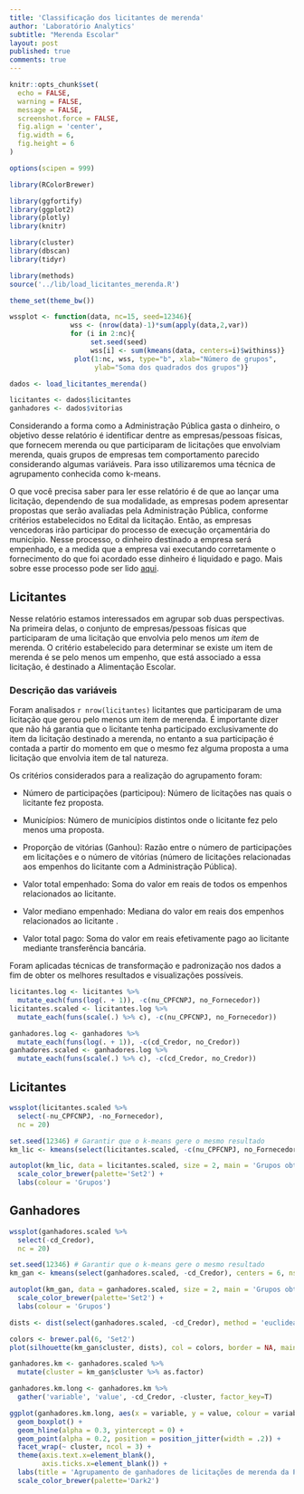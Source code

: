 ```yaml
---
title: 'Classificação dos licitantes de merenda'
author: 'Laboratório Analytics'
subtitle: "Merenda Escolar"
layout: post
published: true
comments: true
---
```


```r
knitr::opts_chunk$set(
  echo = FALSE,
  warning = FALSE,
  message = FALSE,
  screenshot.force = FALSE,
  fig.align = 'center',
  fig.width = 6,
  fig.height = 6
)

options(scipen = 999)
```

```r
library(RColorBrewer)

library(ggfortify)
library(ggplot2)
library(plotly)
library(knitr)

library(cluster)
library(dbscan)
library(tidyr)

library(methods)
source('../lib/load_licitantes_merenda.R')

theme_set(theme_bw())
```

```r
wssplot <- function(data, nc=15, seed=12346){
               wss <- (nrow(data)-1)*sum(apply(data,2,var))
               for (i in 2:nc){
                    set.seed(seed)
                    wss[i] <- sum(kmeans(data, centers=i)$withinss)}
                plot(1:nc, wss, type="b", xlab="Número de grupos",
                     ylab="Soma dos quadrados dos grupos")}
```

```r
dados <- load_licitantes_merenda()

licitantes <- dados$licitantes
ganhadores <- dados$vitorias
```

Considerando a forma como a Administração Pública gasta o dinheiro, o objetivo desse relatório é identificar dentre as empresas/pessoas físicas, que fornecem merenda ou que participaram de licitações que envolviam merenda, quais grupos de empresas tem comportamento parecido considerando algumas variáveis. Para isso utilizaremos uma técnica de agrupamento conhecida como k-means. 

O que você precisa saber para ler esse relatório é de que ao lançar uma licitação, dependendo de sua modalidade, as empresas podem apresentar propostas que serão avaliadas pela Administração Pública, conforme critérios estabelecidos no Edital da licitação. Então, as empresas vencedoras irão participar do processo de execução orçamentária do município. Nesse processo, o dinheiro destinado a empresa será empenhado, e a medida que a empresa vai executando corretamente o fornecimento do que foi acordado esse dinheiro é liquidado e pago. Mais sobre esse processo pode ser lido [aqui](https://analytics-ufcg.github.io/licitacoes-pb//2017/05/execucaoorcamentaria.html). 

## Licitantes
Nesse relatório estamos interessados em agrupar sob duas perspectivas. Na primeira delas, o conjunto de empresas/pessoas físicas que participaram de uma licitação que envolvia pelo menos *um item* de merenda. O critério estabelecido para determinar se existe um item de merenda é se pelo menos um empenho, que está associado a essa licitação, é destinado a Alimentação Escolar. 

### Descrição das variáveis
Foram analisados `r nrow(licitantes)` licitantes que participaram de uma licitação que gerou pelo menos um item de merenda. É importante dizer que não há garantia que o licitante tenha participado exclusivamente do item da licitação destinado a merenda, no entanto a sua participação é contada a partir do momento em que o mesmo fez alguma proposta a uma licitação que envolvia item de tal natureza. 

Os critérios considerados para a realização do agrupamento foram:

* Número de participações (participou): Número de licitações nas quais o licitante fez proposta.

* Municípios: Número de municípios distintos onde o licitante fez pelo menos uma proposta.

* Proporção de vitórias (Ganhou): Razão entre o número de participações em licitações e o número de vitórias (número de licitações relacionadas aos empenhos do licitante com a Administração Pública).

* Valor total empenhado: Soma do valor em reais de todos os empenhos relacionados ao licitante.

* Valor mediano empenhado: Mediana do valor em reais dos empenhos relacionados ao licitante .

* Valor total pago: Soma do valor em reais efetivamente pago ao licitante mediante transferência bancária.

Foram aplicadas técnicas de transformação e padronização nos dados a fim de obter os melhores resultados e visualizações possíveis.

```r
licitantes.log <- licitantes %>%
  mutate_each(funs(log(. + 1)), -c(nu_CPFCNPJ, no_Fornecedor))
licitantes.scaled <- licitantes.log %>%
  mutate_each(funs(scale(.) %>% c), -c(nu_CPFCNPJ, no_Fornecedor))

ganhadores.log <- ganhadores %>%
  mutate_each(funs(log(. + 1)), -c(cd_Credor, no_Credor))
ganhadores.scaled <- ganhadores.log %>%
  mutate_each(funs(scale(.) %>% c), -c(cd_Credor, no_Credor))
```

## Licitantes

```r
wssplot(licitantes.scaled %>%
  select(-nu_CPFCNPJ, -no_Fornecedor), 
  nc = 20)
```

```r
set.seed(12346) # Garantir que o k-means gere o mesmo resultado
km_lic <- kmeans(select(licitantes.scaled, -c(nu_CPFCNPJ, no_Fornecedor)), centers = 6, nstart = 20)

autoplot(km_lic, data = licitantes.scaled, size = 2, main = 'Grupos obtidos utilizando o k-means') +
  scale_color_brewer(palette='Set2') + 
  labs(colour = 'Grupos')
```

## Ganhadores
```r
wssplot(ganhadores.scaled %>%
  select(-cd_Credor), 
  nc = 20)
```

```r
set.seed(12346) # Garantir que o k-means gere o mesmo resultado
km_gan <- kmeans(select(ganhadores.scaled, -cd_Credor), centers = 6, nstart = 20)

autoplot(km_gan, data = ganhadores.scaled, size = 2, main = 'Grupos obtidos utilizando o k-means') +
  scale_color_brewer(palette='Set2') + 
  labs(colour = 'Grupos')
```

```r
dists <- dist(select(ganhadores.scaled, -cd_Credor), method = 'euclidean')

colors <- brewer.pal(6, 'Set2')
plot(silhouette(km_gan$cluster, dists), col = colors, border = NA, main = 'Silhueta dos grupos usando o K-means')

```

```r
ganhadores.km <- ganhadores.scaled %>%
  mutate(cluster = km_gan$cluster %>% as.factor)

ganhadores.km.long <- ganhadores.km %>%
  gather('variable', 'value', -cd_Credor, -cluster, factor_key=T)
```

```r
ggplot(ganhadores.km.long, aes(x = variable, y = value, colour = variable)) +
  geom_boxplot() +
  geom_hline(alpha = 0.3, yintercept = 0) + 
  geom_point(alpha = 0.2, position = position_jitter(width = .2)) +
  facet_wrap(~ cluster, ncol = 3) +
  theme(axis.text.x=element_blank(),
        axis.ticks.x=element_blank()) +
  labs(title = 'Agrupamento de ganhadores de licitações de merenda da Paraíba', x = '', y = '') +
  scale_color_brewer(palette='Dark2') 
```



